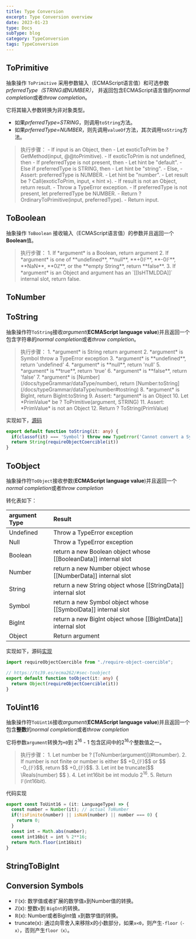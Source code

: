 ```yaml
---
title: Type Conversion
excerpt: Type Conversion overview
date: 2023-01-23
type: Docs
subType: blog
category: TypeConversion
tags: TypeConversion
---
```



## ToPrimitive

抽象操作 `ToPrimitive` 采用参数输入（ECMAScript语言值）和可选参数*prferredType（STRING或NUMBER）*，
并返回包含ECMAScript语言值的*normal completion*或者*throw completion*。

它将其输入参数转换为非对象类型。
- 如果*prferredType=STRING*，则调用`toString`方法。
- 如果*prferredType=NUMBER*，则先调用`valueOf`方法，其次调用`toString`方法。

<Blockquote>
  执行步骤：
  - If input is an Object, then
    - Let exoticToPrim be ? GetMethod(input, @@toPrimitive).
    - If exoticToPrim is not undefined, then
      - If preferredType is not present, then
        - Let hint be "default".
      - Else if preferredType is STRING, then
        - Let hint be "string".
      - Else,
        - Assert: preferredType is NUMBER.
        - Let hint be "number".
      - Let result be ? Call(exoticToPrim, input, « hint »).
      - If result is not an Object, return result.
      - Throw a TypeError exception.
    - If preferredType is not present, let preferredType be NUMBER.
    - Return ? OrdinaryToPrimitive(input, preferredType).
  - Return input.
</Blockquote>


## ToBoolean

抽象操作 `ToBoolean` 接收输入（ECMAScript语言值）的参数并且返回一个**Boolean**值。

<Blockquote>
  执行步骤：
  1. If *argument* is a Boolean, return argument
  2. If *argument* is one of **undefined**, **null**, **+0𝔽**, **-0𝔽**, **NaN**, **0ℤ**, or the **empty String**, return **false**.
  3. If *argument* is an Object and argument has an `[[IsHTMLDDA]]` internal slot, return false.

</Blockquote>

## ToNumber

## ToString

抽象操作符`ToString`接收*argument*(**ECMAScript language value**)并且返回一个包含字符串的*normal completion*或者*throw completion*。

<Blockquote>
  执行步骤：
  1. *argument* is String return argument
  2. *argument* is Symbol throw a TypeError exception
  3. *argument* is **undefined**, return 'undefined'
  4. *argument* is **null**, return 'null'
  5. *argument* is **true**, return 'true'
  6. *argument* is **false**, return 'false'
  7. *argument* is [Number](/docs/typeGrammar/dataType/number), return [Number:toString](/docs/typeGrammar/dataType/number#tostring)
  8. *argument* is BigInt, return BigInt:toString
  9. Assert: *argument* is an Object
  10. Let *PrimValue* be ? ToPrimitive(argument, STRING)
  11. Assert: *PrimValue* is not an Object
  12. Return ? ToString(PrimValue)
</Blockquote>

实现如下，[源码](https://github.com/Wangbaoqi/ESPolyfill/blob/main/packages/nant-es-core/internals/to-string.ts)

```ts
export default function toString(it: any) {
  if(classof(it) === 'Symbol') throw new TypeError('Cannot convert a Symbol value to a string')
  return String(requireObjectCoercible(it))
}
```



## ToObject

抽象操作符`ToObject`接收参数(**ECMAScript language value**)并且返回一个*normal completion*或者*throw completion*


转化表如下：

| argument Type	       | Result	            |
| :------------------- | :----------------- |
| Undefined            | Throw a TypeError exception |
| Null                 | Throw a TypeError exception |
| Boolean              | return a new Boolean object whose [[BooleanData]] internal slot  |
| Number               | return a new Number object whose [[NumberData]] internal slot  |
| String               | return a new String object whose [[StringData]] internal slot  |
| Symbol               | return a new Symbol object whose [[SymbolData]] internal slot  |
| BigInt               | return a new BigInt object whose [[BigIntData]] internal slot  |
| Object               | Return argument |


实现如下，源码[实现](https://github.com/Wangbaoqi/ESPolyfill/blob/main/packages/nant-es-core/internals/to-object.ts)

```ts
import requireObjectCoercible from "./require-object-coercible";

// https://tc39.es/ecma262/#sec-toobject
export default function toObject(it: any) {
  return Object(requireObjectCoercible(it))
}
```


## ToUint16

抽象操作符`ToUint16`接收*argument*(**ECMAScript language value**)并且返回一个包含**整数**的*normal completion*或者*throw completion*

它将参数`argument`转换为`+0`到 2<sup>16</sup> - 1 包含区间中的2<sup>16</sup>个整数值之一。

<Blockquote>
  执行步骤：
  1. Let number be ? [ToNumber(argument)](#tonumber).
  2. If number is not finite or number is either $$ +0_{𝔽}$$  or $$ -0_{𝔽}$$, return $$ +0_{𝔽}$$.
  3. Let int be truncate($$ \Reals(number) $$ ).
  4. Let int16bit be int modulo 2<sup>16</sup>.
  5. Return  𝔽(int16bit).
</Blockquote>

代码实现

```ts
export const ToUint16 = (it: LanguageType) => {
  const number = Number(it); // actual ToNumber
  if(!isFinite(number) || isNaN(number) || number === 0) {
    return 0;
  }
  const int = Math.abs(number);
  const int16bit = int % 2**16;
  return Math.floor(int16bit)
}
```


## StringToBigInt


## Conversion Symbols

- 𝔽(x): 数学值或者扩展的数学值`x`到Number值的转换。
- ℤ(x): 整数`x`到 `BigInt`的转换。
- ℝ(x): Number或者BigInt值 `x`到数学值的转换。
- truncate(x): 通过向零舍入来移除x的小数部分，如果`x<0`，则产生`-floor（-x）`，否则产生`floor（x）`。